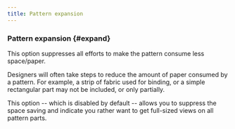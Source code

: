 ```yaml
---
title: Pattern expansion
---
```


### Pattern expansion {#expand}

This option suppresses all efforts to make the pattern consume less
space/paper.

Designers will often take steps to reduce the amount of paper consumed by a
pattern. For example, a strip of fabric used for binding, or a simple
rectangular part may not be included, or only partially.

This option -- which is disabled by default -- allows you to suppress the space
saving and indicate you rather want to get full-sized views on all pattern
parts.
